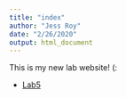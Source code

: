 ```yaml
---
title: "index"
author: "Jess Roy"
date: "2/26/2020"
output: html_document
---
```


This is my new lab website! (:

* [Lab5](lab5_JessRoy.html) 
